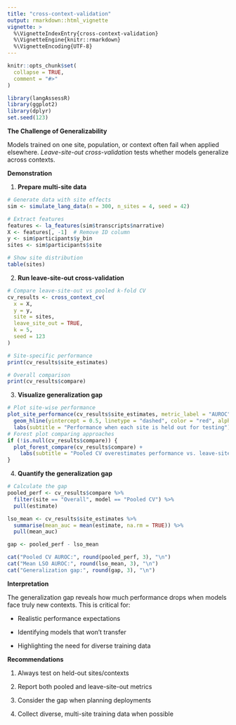 ```yaml
---
title: "cross-context-validation"
output: rmarkdown::html_vignette
vignette: >
  %\VignetteIndexEntry{cross-context-validation}
  %\VignetteEngine{knitr::rmarkdown}
  %\VignetteEncoding{UTF-8}
---
```


```r
knitr::opts_chunk$set(
  collapse = TRUE,
  comment = "#>"
)
```

```r
library(langAssessR)
library(ggplot2)
library(dplyr)
set.seed(123)
```

**The Challenge of Generalizability**

Models trained on one site, population, or context often fail when applied elsewhere. *Leave-site-out cross-validation* tests whether models generalize across contexts.

**Demonstration**

1.  **Prepare multi-site data**

```r
# Generate data with site effects
sim <- simulate_lang_data(n = 300, n_sites = 4, seed = 42)

# Extract features
features <- la_features(sim$transcripts$narrative)
X <- features[, -1]  # Remove ID column
y <- sim$participants$y_bin
sites <- sim$participants$site

# Show site distribution
table(sites)
```

2.  **Run leave-site-out cross-validation**

```r
# Compare leave-site-out vs pooled k-fold CV
cv_results <- cross_context_cv(
  x = X,
  y = y,
  site = sites,
  leave_site_out = TRUE,
  k = 5,
  seed = 123
)

# Site-specific performance
print(cv_results$site_estimates)

# Overall comparison
print(cv_results$compare)
```

3.  **Visualize generalization gap**

```r
# Plot site-wise performance
plot_site_performance(cv_results$site_estimates, metric_label = "AUROC") +
  geom_hline(yintercept = 0.5, linetype = "dashed", color = "red", alpha = 0.5) +
  labs(subtitle = "Performance when each site is held out for testing")
# Forest plot comparing approaches
if (!is.null(cv_results$compare)) {
  plot_forest_compare(cv_results$compare) +
    labs(subtitle = "Pooled CV overestimates performance vs. leave-site-out")
}
```

4.  **Quantify the generalization gap**

```r
# Calculate the gap
pooled_perf <- cv_results$compare %>%
  filter(site == "Overall", model == "Pooled CV") %>%
  pull(estimate)

lso_mean <- cv_results$site_estimates %>%
  summarise(mean_auc = mean(estimate, na.rm = TRUE)) %>%
  pull(mean_auc)

gap <- pooled_perf - lso_mean

cat("Pooled CV AUROC:", round(pooled_perf, 3), "\n")
cat("Mean LSO AUROC:", round(lso_mean, 3), "\n")
cat("Generalization gap:", round(gap, 3), "\n")
```

**Interpretation**

The generalization gap reveals how much performance drops when models face truly new contexts. This is critical for:

-   Realistic performance expectations

-   Identifying models that won't transfer

-   Highlighting the need for diverse training data

**Recommendations**

1.  Always test on held-out sites/contexts

2.  Report both pooled and leave-site-out metrics

3.  Consider the gap when planning deployments

4.  Collect diverse, multi-site training data when possible
